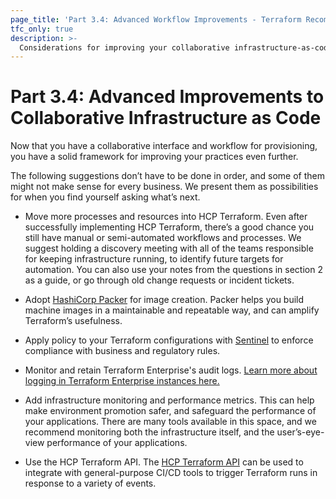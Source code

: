 ```yaml
---
page_title: 'Part 3.4: Advanced Workflow Improvements - Terraform Recommended Practices'
tfc_only: true
description: >-
  Considerations for improving your collaborative infrastructure-as-code workflows. Move more infrastructure to HCP Terraform, adopt Packer, enforce compliance with Sentinel policies, use audit logs, add monitoring and performance metrics, and use the HCP Terraform API.
---
```


# Part 3.4: Advanced Improvements to Collaborative Infrastructure as Code

Now that you have a collaborative interface and workflow for provisioning, you have a solid framework for improving your practices even further.

The following suggestions don’t have to be done in order, and some of them might not make sense for every business. We present them as possibilities for when you find yourself asking what’s next.

* Move more processes and resources into HCP Terraform. Even after successfully implementing HCP Terraform, there’s a good chance you still have manual or semi-automated workflows and processes. We suggest holding a discovery meeting with all of the teams responsible for keeping infrastructure running, to identify future targets for automation. You can also use your notes from the questions in section 2 as a guide, or go through old change requests or incident tickets.

* Adopt [HashiCorp Packer](https://www.packer.io/) for image creation. Packer helps you build machine images in a maintainable and repeatable way, and can amplify Terraform’s usefulness.

* Apply policy to your Terraform configurations with [Sentinel](/terraform/cloud-docs/policy-enforcement) to enforce compliance with business and
  regulatory rules.

* Monitor and retain Terraform Enterprise's audit logs. [Learn more about logging in Terraform Enterprise instances here.](/terraform/enterprise/admin/infrastructure/logging)

* Add infrastructure monitoring and performance metrics. This can help make environment promotion safer, and safeguard the performance of your applications. There are many tools available in this space, and we recommend monitoring both the infrastructure itself, and the user’s-eye-view performance of your applications.

* Use the HCP Terraform API. The [HCP Terraform API](/terraform/cloud-docs/api-docs) can be used to integrate with general-purpose CI/CD tools to trigger Terraform runs in response to a variety of events.
